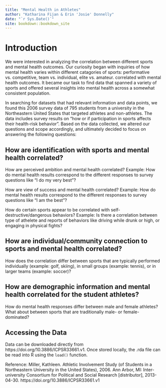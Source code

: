 ```yaml
--- 
title: "Mental Health in Athletes"
author: "Katharina Fijan & Erin 'Josie' Donnelly"
date: "`r Sys.Date()`"
site: bookdown::bookdown_site
---
```


# Introduction

We were interested in analyzing the correlation between different sports and mental health outcomes. Our curiosity began with inquiries of how mental health varies within different catagories of sports: performative vs. competitive, team vs. individual, elite vs. amateur. correlated with mental health outcomes. It became our task to find data that spanned a variety of sports and offered several insights into mental health across a somewhat consistent population.

In searching for datasets that had relevant information and data points, we found this 2006 survey data of 795 students from a university in the Northeastern United States that targeted athletes and non-athletes. The data includes survey results on “how or if participation in sports affects their health-risk behavior”. Based on the data collected, we altered our questions and scope accordingly, and ultimately decided to focus on answering the following questions:

## How are identification with sports and mental health correlated?

How are perceived ambition and mental health correlated?
Example: How do mental health results correspond to the different responses to survey questions like “I do my very best”?

How are view of success and mental health correlated?
Example: How do mental health results correspond to the different responses to survey questions like “I am the best”?

How do certain sports appear to be correlated with self-destructive/dangerous behaviors?
Example: Is there a correlation between type of athelete and reports of behaviors like driving while drunk or high, or engaging in physical fights?

## How are individual/community connection to sports and mental health correlated?

How does the correlation differ between sports that are typically performed individually (example: golf, skiing), in small groups (example: tennis), or in larger teams (example: soccer)?

## How are demographic information and mental health correlated for the student athletes?

How do mental health responses differ between male and female athletes? What about between sports that are traditionally male- or female-dominated? 

## Accessing the Data

Data can be downloaded directly from https://doi.org/10.3886/ICPSR33661.v1. Once stored locally, the .rda file can be read into R using the `load()` function. 


Reference:
Miller, Kathleen. Athletic Involvement Study (of Students in a Northeastern University in the United States), 2006. Ann Arbor, MI: Inter-university Consortium for Political and Social Research [distributor], 2013-04-30. https://doi.org/10.3886/ICPSR33661.v1
